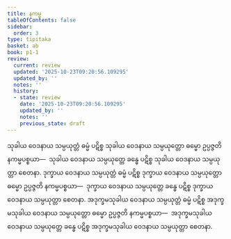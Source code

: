 ```yaml
---
title: နကမ္မ
tableOfContents: false
sidebar:
  order: 3
type: tipitaka
basket: ab
book: p1-1
review:
  current: review
  updated: '2025-10-23T09:20:56.109295'
  updated_by: ''
  notes: ''
  history:
  - state: review
    date: '2025-10-23T09:20:56.109295'
    updated_by: ''
    notes: ''
    previous_state: draft
---
```



<ReviewStatus review={frontmatter.review} showDetails={true} />

<HypothesisAnnotation frontmatter={frontmatter} />

<DynamicBreadcrumb />

<Division number="12" book="p1-1" e="ch" v="36" p="336">

<Paragraph number="1823" book="p1-1">
သုခါယ ဝေဒနာယ သမ္ပယုတ္တံ ဓမ္မံ ပဋိစ္စ သုခါယ ဝေဒနာယ သမ္ပယုတ္တော ဓမ္မော ဥပ္ပဇ္ဇတိ နကမ္မပစ္စယာ—  သုခါယ ဝေဒနာယ သမ္ပယုတ္တေ ခန္ဓေ ပဋိစ္စ သုခါယ ဝေဒနာယ သမ္ပယုတ္တာ စေတနာ.
</Paragraph>

<Paragraph number="1824" book="p1-1">
ဒုက္ခာယ ဝေဒနာယ သမ္ပယုတ္တံ ဓမ္မံ ပဋိစ္စ ဒုက္ခာယ ဝေဒနာယ သမ္ပယုတ္တော ဓမ္မော ဥပ္ပဇ္ဇတိ နကမ္မပစ္စယာ—  ဒုက္ခာယ ဝေဒနာယ သမ္ပယုတ္တေ ခန္ဓေ ပဋိစ္စ ဒုက္ခာယ ဝေဒနာယ သမ္ပယုတ္တာ စေတနာ.
</Paragraph>

<Paragraph number="1825" book="p1-1">
အဒုက္ခမသုခါယ ဝေဒနာယ သမ္ပယုတ္တံ ဓမ္မံ ပဋိစ္စ အဒုက္ခမသုခါယ ဝေဒနာယ သမ္ပယုတ္တော ဓမ္မော ဥပ္ပဇ္ဇတိ နကမ္မပစ္စယာ—  အဒုက္ခမသုခါယ ဝေဒနာယ သမ္ပယုတ္တေ ခန္ဓေ ပဋိစ္စ အဒုက္ခမသုခါယ ဝေဒနာယ သမ္ပယုတ္တာ စေတနာ.
</Paragraph>
</Division>